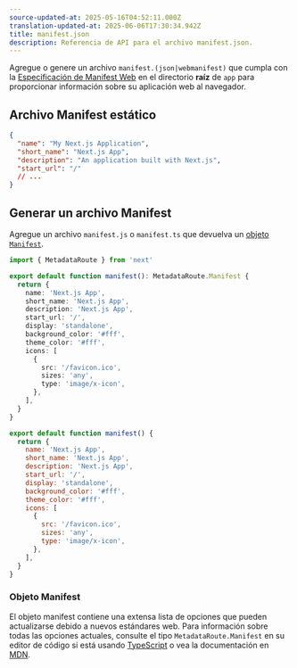 ```yaml
---
source-updated-at: 2025-05-16T04:52:11.000Z
translation-updated-at: 2025-06-06T17:30:34.942Z
title: manifest.json
description: Referencia de API para el archivo manifest.json.
---
```


Agregue o genere un archivo `manifest.(json|webmanifest)` que cumpla con la [Especificación de Manifest Web](https://developer.mozilla.org/docs/Web/Manifest) en el directorio **raíz** de `app` para proporcionar información sobre su aplicación web al navegador.

## Archivo Manifest estático

```json filename="app/manifest.json | app/manifest.webmanifest"
{
  "name": "My Next.js Application",
  "short_name": "Next.js App",
  "description": "An application built with Next.js",
  "start_url": "/"
  // ...
}
```

## Generar un archivo Manifest

Agregue un archivo `manifest.js` o `manifest.ts` que devuelva un [objeto `Manifest`](#manifest-object).

```ts filename="app/manifest.ts" switcher
import { MetadataRoute } from 'next'

export default function manifest(): MetadataRoute.Manifest {
  return {
    name: 'Next.js App',
    short_name: 'Next.js App',
    description: 'Next.js App',
    start_url: '/',
    display: 'standalone',
    background_color: '#fff',
    theme_color: '#fff',
    icons: [
      {
        src: '/favicon.ico',
        sizes: 'any',
        type: 'image/x-icon',
      },
    ],
  }
}
```

```js filename="app/manifest.js" switcher
export default function manifest() {
  return {
    name: 'Next.js App',
    short_name: 'Next.js App',
    description: 'Next.js App',
    start_url: '/',
    display: 'standalone',
    background_color: '#fff',
    theme_color: '#fff',
    icons: [
      {
        src: '/favicon.ico',
        sizes: 'any',
        type: 'image/x-icon',
      },
    ],
  }
}
```

### Objeto Manifest

El objeto manifest contiene una extensa lista de opciones que pueden actualizarse debido a nuevos estándares web. Para información sobre todas las opciones actuales, consulte el tipo `MetadataRoute.Manifest` en su editor de código si está usando [TypeScript](https://nextjs.org/docs/app/building-your-application/configuring/typescript#typescript-plugin) o vea la documentación en [MDN](https://developer.mozilla.org/docs/Web/Manifest).